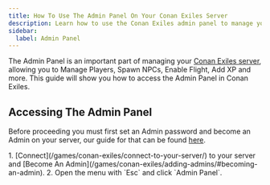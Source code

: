 ```yaml
---
title: How To Use The Admin Panel On Your Conan Exiles Server
description: Learn how to use the Conan Exiles admin panel to manage your dedicated server, spawn entities, enable cheats and more.
sidebar:
  label: Admin Panel
---
```


The Admin Panel is an important part of managing your [Conan Exiles server](https://www.gamehostbros.com/conan-exiles-server-hosting/), allowing you to Manage Players, Spawn NPCs, Enable Flight, Add XP and more. This guide will show you how to access the Admin Panel in Conan Exiles.

## Accessing The Admin Panel

Before proceeding you must first set an Admin password and become an Admin on your server, our guide for that can be found [here](/games/conan-exiles/adding-admins/).

<Steps>
1. [Connect](/games/conan-exiles/connect-to-your-server/) to your server and [Become An Admin](/games/conan-exiles/adding-admins/#becoming-an-admin).
2. Open the menu with `Esc` and click `Admin Panel`.
</Steps>



